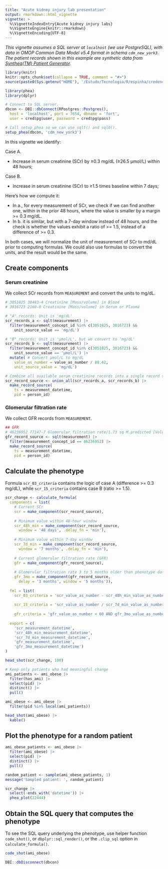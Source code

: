 ```yaml
---
title: "Acute kidney injury lab presentation"
output: rmarkdown::html_vignette
vignette: >
  %\VignetteIndexEntry{Acute kidney injury labs}
  %\VignetteEngine{knitr::rmarkdown}
  %\VignetteEncoding{UTF-8}
---
```

  _This vignette assumes a SQL server at `localhost` (we use PostgreSQL), with data in OMOP Common Data Model v5.4 format in schema `cdm_new_york3`. The patient records shown in this example are synthetic data from [Synthea(TM) Patient Generator](https://github.com/synthetichealth/synthea)._  
```r
library(knitr)
knitr::opts_chunk$set(collapse = TRUE, comment = "#>")
source(paste0(Sys.getenv("HOME"), '/Estudo/Tecnologia/R/espinha/credenciais.R')) # contains cred$pg
```
```r
library(phea)
library(dplyr)

# Connect to SQL server.
dbcon <- DBI::dbConnect(RPostgres::Postgres(),
  host = 'localhost', port = 7654, dbname = 'fort',
  user = cred$pg$user, password = cred$pg$pass)

# Call setup_phea so we can use sqlt() and sql0().
setup_phea(dbcon, 'cdm_new_york3')
```

In this vignette we identify:  

Case A.  

 - Increase in serum creatinine (SCr) by ≥0.3 mg/dL (≥26.5 µmol/L) within 48 hours;  
 
Case B.

 - Increase in serum creatinine (SCr) to ≥1.5 times baseline within 7 days;  

Here's how we compute it:  

 - In a., for every measurement of SCr, we check if we can find another one, within in the prior 48 hours, where the value is smaller by a margin >= 0.3 mg/dL.
 - In b. it is similar, but with a 7-day window instead of 48 hours, and the check is whether the values exhibit a ratio of >= 1.5, instead of a difference of >= 0.3.  

In both cases, we will normalize the unit of measurement of SCr to md/dL prior to computing formulas. We could also use formulas to convert the units, and the result would be the same.  

## Create components  
### Serum creatinine  
We collect SCr records from `MEASUREMENT` and convert the units to mg/dL.  
```r
# 3051825 38483-4 Creatinine [Mass/volume] in Blood
# 3016723 2160-0 Creatinine [Mass/volume] in Serum or Plasma

# "A" records: Unit is 'mg/dL'
scr_records_a <- sqlt(measurement) |>
  filter(measurement_concept_id %in% c(3051825, 3016723) &&
    unit_source_value == 'mg/dL')

# "B" records: Unit is 'µmol/L', but we convert to 'mg/dL'
scr_records_b <- sqlt(measurement) |>
  filter(measurement_concept_id %in% c(3051825, 3016723) &&
    unit_source_value == 'µmol/L') |>
  mutate( # Convert µmol/L to mg/dL
    value_as_number = value_as_number / 88.42,
    unit_source_value = 'mg/dL')

# Combine all available serum creatinine records into a single record source.
scr_record_source <- union_all(scr_records_a, scr_records_b) |>
  make_record_source(
    ts = measurement_datetime,
    pid = person_id)
```

### Glomerular filtration rate  
We collect GFR records from `MEASUREMENT`.
```r
## GFR
# 46236952 77147-7 Glomerular filtration rate/1.73 sq M.predicted [Volume Rate/Area] in Serum, Plasma or Blood by Creatinine-based formula (MDRD)
gfr_record_source <- sqlt(measurement) |>
  filter(measurement_concept_id == 46236952) |>
  make_record_source(
    ts = measurement_datetime,
    pid = person_id)
```

## Calculate the phenotype  
Formula `scr_03_criteria` contains the logic of case A (difference >= 0.3 mg/dL), while `scr_15_criteria` contains case B (ratio >= 1.5).  
```r
scr_change <- calculate_formula(
  components = list(
    # Current SCr
    scr = make_component(scr_record_source),
    
    # Minimum value within 48-hour window
    scr_48h_min = make_component(scr_record_source,
      window = '48 days', .delay_fn = 'min'),
    
    # Minimum value within 7-day window
    scr_7d_min = make_component(scr_record_source,
      window = '7 months', .delay_fn = 'min'),
    
    # Current glomerular filtration rate (GFR)
    gfr = make_component(gfr_record_source),
    
    # Glomerular filtration rate 3 to 5 months older than phenotype date
    gfr_3mo = make_component(gfr_record_source,
      delay = '3 months', window = '5 months')),
    
  fml = list(
    scr_03_criteria = 'scr_value_as_number - scr_48h_min_value_as_number >= 0.3',
    
    scr_15_criteria = 'scr_value_as_number / scr_7d_min_value_as_number >= 1.5',
    
    gfr_criteria = 'gfr_value_as_number < 60 AND gfr_3mo_value_as_number < 60'),
  
  export = c(
    'scr_measurement_datetime',
    'scr_48h_min_measurement_datetime',
    'scr_7d_min_measurement_datetime',
    'gfr_measurement_datetime',
    'gfr_3mo_measurement_datetime')
)

```
```r
head_shot(scr_change, 100)
```

```r
# Keep only patients who had meaningful change
ami_patients <- ami_obese |>
  filter(has_ami) |>
  select(pid) |>
  distinct() |>
  pull()

ami_obese <- ami_obese |>
  filter(pid %in% local(ami_patients))

head_shot(ami_obese) |>
  kable()
```

## Plot the phenotype for a random patient
```r
ami_obese_patients <- ami_obese |>
  filter(ami_obese) |>
  select(pid) |>
  distinct() |>
  pull()

random_patient <- sample(ami_obese_patients, 1)
message('Sampled patient: ', random_patient)
```
```r
scr_change |>
  select(-ends_with('datetime')) |>
  phea_plot(22444)
```

## Obtain the SQL query that computes the phenotype  
To see the SQL query underlying the phenotype, use helper function `code_shot()`, or `dbplyr::sql_render()`, or the `.clip_sql` option in `calculate_formula()`.  
```r
code_shot(ami_obese)
```

```r
DBI::dbDisconnect(dbcon)
```
